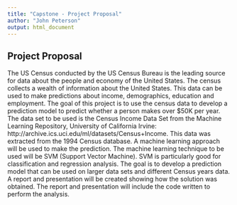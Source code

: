 ```yaml
---
title: "Capstone - Project Proposal"
author: "John Peterson"
output: html_document
---
```


## Project Proposal

The US Census conducted by the US Census Bureau is the leading source for data about the people and economy of the United States. The census collects a wealth of information about the United States. This data can be used to make predictions about income, demographics, education and employment. The goal of this project is to use the census data to develop a prediction model to predict whether a person makes over $50K per year. The data set to be used is the Census Income Data Set from the Machine Learning Repository, University of California Irvine: http://archive.ics.uci.edu/ml/datasets/Census+Income. This data was extracted from the 1994 Census database. A machine learning approach will be used to make the prediction. The machine learning technique to be used will be SVM (Support Vector Machine). SVM is particularly good for classification and regression analysis. The goal is to develop a prediction model that can be used on larger data sets and different Census years data. A report and presentation will be created showing how the solution was obtained. The report and presentation will include the code written to perform the analysis. 